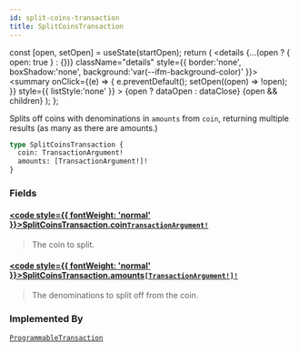```yaml
---
id: split-coins-transaction
title: SplitCoinsTransaction
---
```









  const [open, setOpen] = useState(startOpen);
  return (
    <details {...(open ? { open: true } : {})} className="details" style={{ border:'none', boxShadow:'none', background:'var(--ifm-background-color)' }}>
      <summary
        onClick={(e) => {
          e.preventDefault();
          setOpen((open) => !open);
        }}
        style={{ listStyle:'none' }}
      >
      {open ? dataOpen : dataClose}
      </summary>
      {open && children}
    </details>
  );
};








Splits off coins with denominations in `amounts` from `coin`, returning multiple results (as
many as there are amounts.)


```graphql
type SplitCoinsTransaction {
  coin: TransactionArgument!
  amounts: [TransactionArgument!]!
}
```




### Fields

#### [<code style={{ fontWeight: 'normal' }}>SplitCoinsTransaction.<b>coin</b></code>](#)<Bullet />[`TransactionArgument!`](/references/sui-api/sui-graphql/reference/unions/transaction-argument) <Badge class="badge badge--secondary" text="non-null"/> <Badge class="badge badge--secondary" text="union"/> 
> 
> 
> The coin to split.
> 

#### [<code style={{ fontWeight: 'normal' }}>SplitCoinsTransaction.<b>amounts</b></code>](#)<Bullet />[`[TransactionArgument!]!`](/references/sui-api/sui-graphql/reference/unions/transaction-argument) <Badge class="badge badge--secondary" text="non-null"/> <Badge class="badge badge--secondary" text="union"/> 
> 
> 
> The denominations to split off from the coin.
> 



### Implemented By

[`ProgrammableTransaction`](/references/sui-api/sui-graphql/reference/unions/programmable-transaction)  <Badge class="badge badge--secondary" text="union"/>

